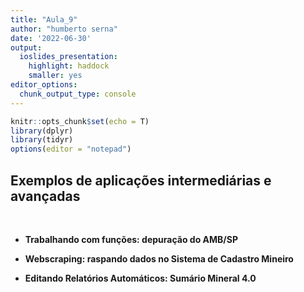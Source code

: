 ---
title: "Aula_9"
author: "humberto serna"
date: '2022-06-30'
output: 
  ioslides_presentation: 
    highlight: haddock
    smaller: yes
editor_options: 
  chunk_output_type: console
---

```{r setup, include=FALSE}
knitr::opts_chunk$set(echo = T)
library(dplyr)
library(tidyr)
options(editor = "notepad")
```

## Exemplos de aplicações intermediárias e avançadas

<br />

- **Trabalhando com funções: depuração do AMB/SP**  
  
- **Webscraping: raspando dados no Sistema de Cadastro Mineiro** 

- **Editando Relatórios Automáticos: Sumário Mineral 4.0**  
